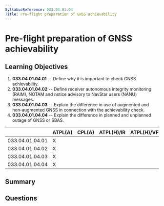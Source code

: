 ```yaml
---
SyllabusReference: 033.04.01.04
Title: Pre-flight preparation of GNSS achievability
---
```


# Pre-flight preparation of GNSS achievability

## Learning Objectives

1. **033.04.01.04.01** -- Define why it is important to check GNSS achievability.
2. **033.04.01.04.02** -- Define receiver autonomous integrity monitoring (RAIM),
   NOTAM and notice advisory to NavStar users (NANU) messages.
3. **033.04.01.04.03** -- Explain the difference in use of augmented and
   non-augmented GNSS in connection with the achievability check.
4. **033.04.01.04.04** -- Explain the difference in planned and unplanned outage
   of GNSS or SBAS.

|                 | ATPL(A) | CPL(A) | ATPL(H)/IR | ATPL(H)/VFR | CPL(H) | IR  | CBIR(A) |
| --------------- | ------- | ------ | ---------- | ----------- | ------ | --- | ------- |
| 033.04.01.04.01 | X       |        |            |             |        |     |         |
| 033.04.01.04.02 | X       |        |            |             |        |     |         |
| 033.04.01.04.03 | X       |        |            |             |        |     |         |
| 033.04.01.04.04 | X       |        |            |             |        |     |         |

## Summary

## Questions
